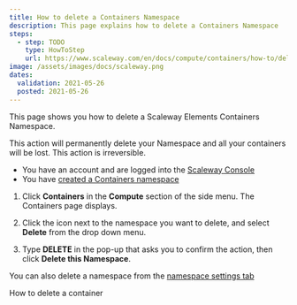 ```yaml
---
title: How to delete a Containers Namespace
description: This page explains how to delete a Containers Namespace
steps:
  - step: TODO
    type: HowToStep
    url: https://www.scaleway.com/en/docs/compute/containers/how-to/delete-a-containers-namespace
image: /assets/images/docs/scaleway.png
dates:
  validation: 2021-05-26
  posted: 2021-05-26
---
```


This page shows you how to delete a Scaleway Elements Containers Namespace.

<Message type="important">
  This action will permanently delete your Namespace and all your containers will be lost. This action is irreversible.
</Message>

<Message type="requirement">

  - You have an account and are logged into the [Scaleway Console](https://console.scaleway.com) 
  - You have [created a Containers namespace](/compute/containers/how-to/create-a-containers-namespace/)

</Message>

1. Click **Containers** in the **Compute** section of the side menu. The Containers page displays.

2. Click the <Icon name="more" /> icon next to the namespace you want to delete, and select **Delete** from the drop down menu. 

3. Type **DELETE** in the pop-up that asks you to confirm the action, then click **Delete this Namespace**.

<Message type="tip">

  You can also delete a namespace from the [namespace settings tab](/compute/containers/how-to/manage-a-containers-namespace/)
  
</Message>

<Navigation>
  <PreviousButton to="/compute/containers/how-to/delete-a-container/">How to delete a container</PreviousButton>
</Navigation>
